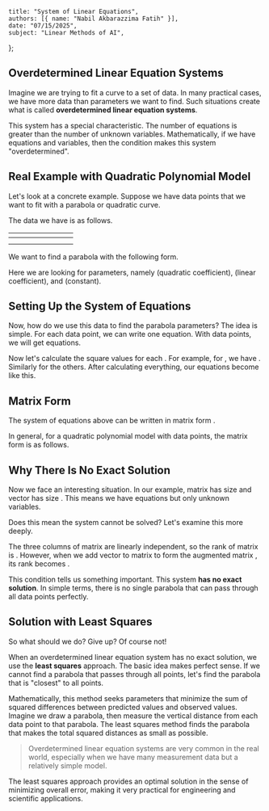     title: "System of Linear Equations",
    authors: [{ name: "Nabil Akbarazzima Fatih" }],
    date: "07/15/2025",
    subject: "Linear Methods of AI",
};

## Overdetermined Linear Equation Systems

Imagine we are trying to fit a curve to a set of data. 
In many practical cases, we have more data than parameters we want to find. 
Such situations create what is called **overdetermined linear equation systems**.

This system has a special characteristic. The number of equations is greater than the number of unknown variables. 
Mathematically, if we have <InlineMath math="m" /> equations and <InlineMath math="n" /> variables, 
then the condition <InlineMath math="m > n" /> makes this system "overdetermined".

## Real Example with Quadratic Polynomial Model

Let's look at a concrete example. Suppose we have <InlineMath math="7" /> data points that we want to fit 
with a parabola or quadratic curve.

The data we have is as follows.

| <InlineMath math="i" /> | <InlineMath math="1" /> | <InlineMath math="2" /> | <InlineMath math="3" /> | <InlineMath math="4" /> | <InlineMath math="5" /> | <InlineMath math="6" /> | <InlineMath math="7" /> |
|---|---|---|---|---|---|---|---|
| <InlineMath math="t_i" /> | <InlineMath math="-3" /> | <InlineMath math="-2" /> | <InlineMath math="-1" /> | <InlineMath math="0" /> | <InlineMath math="1" /> | <InlineMath math="2" /> | <InlineMath math="3" /> |
| <InlineMath math="y_i" /> | <InlineMath math="-2.2" /> | <InlineMath math="-4.2" /> | <InlineMath math="-4.2" /> | <InlineMath math="-1.8" /> | <InlineMath math="1.8" /> | <InlineMath math="8.2" /> | <InlineMath math="15.8" /> |

We want to find a parabola with the following form.

<BlockMath math="y = a_2 \cdot t^2 + a_1 \cdot t + a_0" />

Here we are looking for <InlineMath math="3" /> parameters, namely <InlineMath math="a_2" /> (quadratic coefficient), 
<InlineMath math="a_1" /> (linear coefficient), and <InlineMath math="a_0" /> (constant).

## Setting Up the System of Equations

Now, how do we use this data to find the parabola parameters? 
The idea is simple. For each data point, we can write one equation. 
With <InlineMath math="7" /> data points, we will get <InlineMath math="7" /> equations.

<MathContainer>
<BlockMath math="a_2 \cdot (-3)^2 + a_1 \cdot (-3) + a_0 = -2.2" />
<BlockMath math="a_2 \cdot (-2)^2 + a_1 \cdot (-2) + a_0 = -4.2" />
<BlockMath math="a_2 \cdot (-1)^2 + a_1 \cdot (-1) + a_0 = -4.2" />
<BlockMath math="a_2 \cdot 0^2 + a_1 \cdot 0 + a_0 = -1.8" />
<BlockMath math="a_2 \cdot 1^2 + a_1 \cdot 1 + a_0 = 1.8" />
<BlockMath math="a_2 \cdot 2^2 + a_1 \cdot 2 + a_0 = 8.2" />
<BlockMath math="a_2 \cdot 3^2 + a_1 \cdot 3 + a_0 = 15.8" />
</MathContainer>

Now let's calculate the square values for each <InlineMath math="t_i" />. 
For example, for <InlineMath math="t_1 = -3" />, we have <InlineMath math="(-3)^2 = 9" />. 
Similarly for the others. After calculating everything, our equations become like this.

<MathContainer>
<BlockMath math="9a_2 - 3a_1 + a_0 = -2.2" />
<BlockMath math="4a_2 - 2a_1 + a_0 = -4.2" />
<BlockMath math="1a_2 - 1a_1 + a_0 = -4.2" />
<BlockMath math="0a_2 + 0a_1 + a_0 = -1.8" />
<BlockMath math="1a_2 + 1a_1 + a_0 = 1.8" />
<BlockMath math="4a_2 + 2a_1 + a_0 = 8.2" />
<BlockMath math="9a_2 + 3a_1 + a_0 = 15.8" />
</MathContainer>

## Matrix Form

The system of equations above can be written in matrix form <InlineMath math="A \cdot x = b" />.

<MathContainer>
<BlockMath math="\begin{pmatrix} 9 & -3 & 1 \\ 4 & -2 & 1 \\ 1 & -1 & 1 \\ 0 & 0 & 1 \\ 1 & 1 & 1 \\ 4 & 2 & 1 \\ 9 & 3 & 1 \end{pmatrix} \begin{pmatrix} a_2 \\ a_1 \\ a_0 \end{pmatrix} = \begin{pmatrix} -2.2 \\ -4.2 \\ -4.2 \\ -1.8 \\ 1.8 \\ 8.2 \\ 15.8 \end{pmatrix}" />
</MathContainer>

In general, for a quadratic polynomial model with <InlineMath math="m" /> data points, 
the matrix form is as follows.

<MathContainer>
<BlockMath math="\begin{pmatrix} t_1^2 & t_1 & 1 \\ \vdots & \vdots & \vdots \\ t_m^2 & t_m & 1 \end{pmatrix} \begin{pmatrix} a_2 \\ a_1 \\ a_0 \end{pmatrix} = \begin{pmatrix} y_1 \\ \vdots \\ y_m \end{pmatrix}" />
</MathContainer>

## Why There Is No Exact Solution

Now we face an interesting situation. In our example, matrix <InlineMath math="A" /> has size <InlineMath math="7 \times 3" /> 
and vector <InlineMath math="x" /> has size <InlineMath math="3 \times 1" />. 
This means we have <InlineMath math="7" /> equations but only <InlineMath math="3" /> unknown variables.

Does this mean the system cannot be solved? Let's examine this more deeply.

The three columns of matrix <InlineMath math="A" /> are linearly independent, so the rank of matrix <InlineMath math="A" /> is <InlineMath math="3" />. 
However, when we add vector <InlineMath math="b" /> to matrix <InlineMath math="A" /> 
to form the augmented matrix <InlineMath math="(A|b)" />, its rank becomes <InlineMath math="4" />.

This condition tells us something important. This system **has no exact solution**. 
In simple terms, there is no single parabola that can pass through all <InlineMath math="7" /> data points perfectly.

## Solution with Least Squares

So what should we do? Give up? Of course not! 

When an overdetermined linear equation system has no exact solution, 
we use the **least squares** approach. The basic idea makes perfect sense. 
If we cannot find a parabola that passes through all points, 
let's find the parabola that is "closest" to all points.

Mathematically, this method seeks parameters that minimize the sum of squared differences 
between predicted values and observed values. Imagine we draw a parabola, 
then measure the vertical distance from each data point to that parabola. 
The least squares method finds the parabola that makes the total squared distances as small as possible.

> Overdetermined linear equation systems are very common in the real world, 
> especially when we have many measurement data but a relatively simple model.

The least squares approach provides an optimal solution in the sense of minimizing 
overall error, making it very practical for engineering and scientific applications.